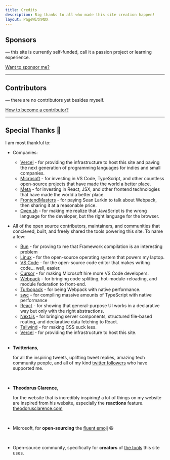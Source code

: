 ```yaml
---
title: Credits
description: Big thanks to all who made this site creation happen!
layout: PageWithMDX
---
```


## Sponsors

&mdash; this site is currently self-funded, call it a passion project or learning experience.

[Want to sponsor me?](https://github.com/sponsors/clay-curry)

---

## Contributors

&mdash; there are no contributors yet besides myself.

[How to become a contributor?](https://github.com/clay-curry/claycurry.com/blob/main/CONTRIBUTING.md)

---

## Special Thanks 🙌

I am most thankful to:
- Companies:
  - [Vercel](https://vercel.com/) - for providing the infrastructure to host this site and paving the next generation of programming languages for indies and small companies. 
  - [Microsoft](https://microsoft.com) - for investing in VS Code, TypeScript, and other countless open-source projects that have made the world a better place.
  - [Meta](https://facebook.com) - for investing in React, JSX, and other frontend technologies that have made the world a better place.
  - [FrontendMasters](https://frontendmasters.com/) - for paying Sean Larkin to talk about Webpack, then sharing it at a reasonable price.
  - [Oven.sh](https://oven.sh/) - for making me realize that JavaScript is the wrong language for the developer, but the right language for the browser.

- All of the open source contributors, maintainers, and communities that concieved, built, and freely shared the tools powering this site. To name a few:
  - [Bun](https://bun.sh/) -  for proving to me that Framework compilation is an interesting problem
  - [Linux](https://www.linuxfoundation.org/) - for the open-source operating system that powers my laptop.
  - [VS Code](https://code.visualstudio.com/) - for the open-source code editor that makes writing code... well, easier.
  - [Cursor](https://cursor.sh/) - for making Microsoft hire more VS Code developers.
  - [Webpack](https://webpack.js.org/) - for bringing code splitting, hot-module-reloading, and module federation to front-end.
  - [Turbopack](https://turbo.build/pack) - for being Webpack with native performance.
  - [swc](https://swc.rs/) - for compiling massive amounts of TypeScript with native performance
  - [React](https://reactjs.org/) - for showing that general-purpose UI works in a declarative way but only with the right abstractions.
  - [Next.js](https://nextjs.org/) - for bringing server components, structured file-based routing, and declarative data fetching to React.
  - [Tailwind](https://tailwindcss.com/) - for making CSS suck less.
  - [Vercel](https://vercel.com/) - for providing the infrastructure to host this site.
  <br />


- **Twitterians**,

  for all the inspiring tweets, uplifting tweet replies, amazing tech community people, and all of my kind [twitter followers](https://twitter.com/claycurry_/followers) who have supported me.

  <br />

- **Theodorus Clarence**,

  for the website that is incredibly inspiring! a lot of things on my website are inspired from his website, especially the **reactions** feature. [theodorusclarence.com](https://theodorusclarence.com/)

  <br />

- Microsoft, for **open-sourcing** the [fluent emoji](https://github.com/microsoft/fluentui-emoji) 😆

  <br />

- Open-source community, specifically for **creators** of [the tools](https://github.com/clay-curry/claycurry.com/blob/main/pnpm-lock.yaml) this site uses.
